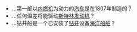 *...第一部以[[内燃机|内燃机]]为动力的[[汽车|汽车]]是在1807年制造的？<br/>
*...任何温差将能驱动[[斯特林发动机|斯特林发动机]]？<br/>
*...钻井船是一个已安装了[[钻井|钻井]]设备[[海洋|海洋]][[船舶|船舶]]？